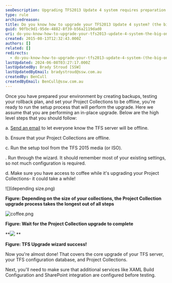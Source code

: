 ```yaml
---
seoDescription: Upgrading TFS2013 Update 4 system requires preparation and a step-by-step process, including notifying users of downtime, ensuring project collections are offline, running the setup tool, and configuring additional services.
type: rule
archivedreason:
title: Do you know how to upgrade your TFS2013 Update 4 system? (the big one)
guid: 90fbc9d1-95de-4882-8f39-b56a2119dad0
uri: do-you-know-how-to-upgrade-your-tfs2013-update-4-system-the-big-one
created: 2015-08-13T12:32:43.000Z
authors: []
related: []
redirects:
  - do-you-know-how-to-upgrade-your-tfs2013-update-4-system-(the-big-one)
lastUpdated: 2024-06-08T03:27:17.000Z
lastUpdatedBy: Brady Stroud [SSW]
lastUpdatedByEmail: bradystroud@ssw.com.au
createdBy: BenCull
createdByEmail: BenCull@ssw.com.au
---
```


Once you have prepared your environment by creating backups, testing your rollback plan, and set your Project Collections to be offline, you're ready to run the setup process that will perform the upgrade.
Here we assume that you are performing an in-place upgrade. Below are the high level steps that you should follow:

a. [Send an email](http://www.ssw.com.au/SSW/Standards/Rules/RulesToBetterNetworks.aspx#rebootrestart) to let everyone know the TFS server will be offline.

b. Ensure that your Project Collections are offline.

c. Run the setup tool from the TFS 2015 media (or ISO).

. Run through the wizard. It should remember most of your existing settings, so not much configuration is required.

d. Make sure you have access to coffee while it's upgrading your Project Collections- it could take a while!

![](depending size.png)

**Figure: Depending on the size of your collections, the Project Collection upgrade process takes the longest out of all steps**

![coffee.png](coffee2.png)

**Figure: Wait for the Project Collection upgrade to complete**

**![](success.png)
**

**Figure: TFS Upgrade wizard success!**

Now you're almost done! That covers the core upgrade of your TFS server, your TFS configuration database, and Project Collections.

Next, you'll need to make sure that additional services like XAML Build Configuration and SharePoint integration are configured before testing.
